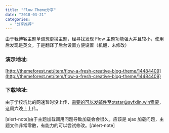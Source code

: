 ```yaml
---
title: "Flow Theme分享"
date: "2018-03-21"
categories:
  - "分享推荐"
---
```


由于我博客主题单调想更换主题，经寻找发现 Flow 主题功能强大并且较小，使用后发现是英文，于是翻译了后台设置方便设置（机翻，未修改）

### 演示地址:

[http://themeforest.net/item/flow-a-fresh-creative-blog-theme/14484409](http://themeforest.net/item/flow-a-fresh-creative-blog-theme/14484409)

### 下载地址:

由于学校坑比的网速暂时没上传，需要的可以发邮件至otstar@syfxlin.win索要，这周六晚上上传。

\[alert-note\]由于主题加载调用问题导致加载会会很久，应该是 ajax 加载问题，主题文件非常零散，有能力的可以尝试修改。\[/alert-note\]
